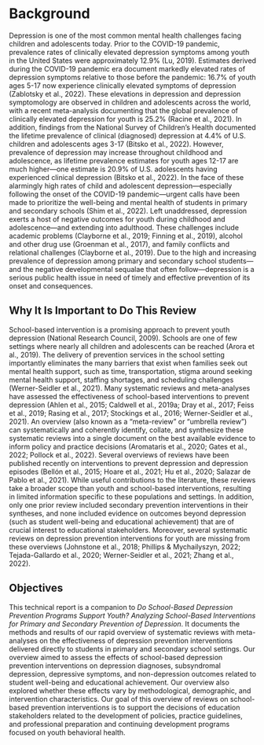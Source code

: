 # Background

Depression is one of the most common mental health challenges facing children and adolescents today. Prior to the COVID-19 pandemic, prevalence rates of clinically elevated depression symptoms among youth in the United States were approximately 12.9% (Lu, 2019). Estimates derived during the COVID-19 pandemic era document markedly elevated rates of depression symptoms relative to those before the pandemic: 16.7% of youth ages 5-17 now experience clinically elevated symptoms of depression (Zablotsky et al., 2022). These elevations in depression and depression symptomology are observed in children and adolescents across the world, with a recent meta-analysis documenting that the global prevalence of clinically elevated depression for youth is 25.2% (Racine et al., 2021). In addition, findings from the National Survey of Children’s Health documented the lifetime prevalence of clinical (diagnosed) depression at 4.4% of U.S. children and adolescents ages 3-17 (Bitsko et al., 2022). However, prevalence of depression may increase throughout childhood and adolescence, as lifetime prevalence estimates for youth ages 12-17 are much higher—one estimate is 20.9% of U.S. adolescents having experienced clinical depression (Bitsko et al., 2022).
In the face of these alarmingly high rates of child and adolescent depression—especially following the onset of the COVID-19 pandemic—urgent calls have been made to prioritize the well-being and mental health of students in primary and secondary schools (Shim et al., 2022). Left unaddressed, depression exerts a host of negative outcomes for youth during childhood and adolescence—and extending into adulthood. These challenges include academic problems (Clayborne et al., 2019; Finning et al., 2019), alcohol and other drug use (Groenman et al., 2017), and family conflicts and relational challenges (Clayborne et al., 2019). Due to the high and increasing prevalence of depression among primary and secondary school students—and the negative developmental sequalae that often follow—depression is a serious public health issue in need of timely and effective prevention of its onset and consequences.

## Why It Is Important to Do This Review

School-based intervention is a promising approach to prevent youth depression (National Research Council, 2009). Schools are one of few settings where nearly all children and adolescents can be reached (Arora et al., 2019). The delivery of prevention services in the school setting importantly eliminates the many barriers that exist when families seek out mental health support, such as time, transportation, stigma around seeking mental health support, staffing shortages, and scheduling challenges (Werner-Seidler et al., 2021). Many systematic reviews and meta-analyses have assessed the effectiveness of school-based interventions to prevent depression (Ahlen et al., 2015; Caldwell et al., 2019a; Dray et al., 2017; Feiss et al., 2019; Rasing et al., 2017; Stockings et al., 2016; Werner-Seidler et al., 2021). An overview (also known as a “meta-review” or “umbrella review”) can systematically and coherently identify, collate, and synthesize these systematic reviews into a single document on the best available evidence to inform policy and practice decisions (Aromataris et al., 2020; Gates et al., 2022; Pollock et al., 2022). Several overviews of reviews have been published recently on interventions to prevent depression and depression episodes (Bellón et al., 2015; Hoare et al., 2021; Hu et al., 2020; Salazar de Pablo et al., 2021). While useful contributions to the literature, these reviews take a broader scope than youth and school-based interventions, resulting in limited information specific to these populations and settings. In addition, only one prior review included secondary prevention interventions in their syntheses, and none included evidence on outcomes beyond depression (such as student well-being and educational achievement) that are of crucial interest to educational stakeholders. Moreover, several systematic reviews on depression prevention interventions for youth are missing from these overviews (Johnstone et al., 2018; Phillips & Mychailyszyn, 2022; Tejada-Gallardo et al., 2020; Werner-Seidler et al., 2021; Zhang et al., 2022).

## Objectives

This technical report is a companion to *Do School-Based Depression Prevention Programs Support Youth? Analyzing School-Based Interventions for Primary and Secondary Prevention of Depression*. It documents the methods and results of our rapid overview of systematic reviews with meta-analyses on the effectiveness of depression prevention interventions delivered directly to students in primary and secondary school settings. Our overview aimed to assess the effects of school-based depression prevention interventions on depression diagnoses, subsyndromal depression, depressive symptoms, and non-depression outcomes related to student well-being and educational achievement. Our overview also explored whether these effects vary by methodological, demographic, and intervention characteristics. Our goal of this overview of reviews on school-based prevention interventions is to support the decisions of education stakeholders related to the development of policies, practice guidelines, and professional preparation and continuing development programs focused on youth behavioral health.
